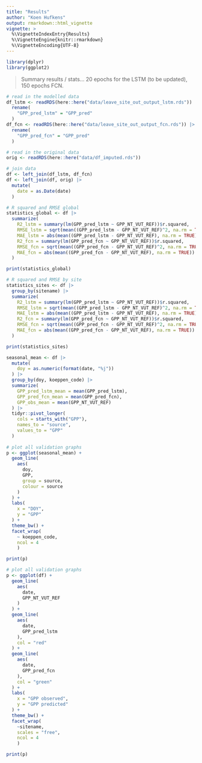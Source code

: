 ```yaml
---
title: "Results"
author: "Koen Hufkens"
output: rmarkdown::html_vignette
vignette: >
  %\VignetteIndexEntry{Results}
  %\VignetteEngine{knitr::rmarkdown}
  %\VignetteEncoding{UTF-8}
---
```


```r
library(dplyr)
library(ggplot2)
```

> Summary results / stats... 20 epochs for the LSTM (to be updated), 150 epochs FCN.

```r
# read in the modelled data
df_lstm <- readRDS(here::here("data/leave_site_out_output_lstm.rds")) |>
  rename(
    "GPP_pred_lstm" = "GPP_pred"
  )
df_fcn <- readRDS(here::here("data/leave_site_out_output_fcn.rds")) |>
  rename(
    "GPP_pred_fcn" = "GPP_pred"
  )

# read in the original data
orig <- readRDS(here::here("data/df_imputed.rds"))

# join data
df <- left_join(df_lstm, df_fcn)
df <- left_join(df, orig) |>
  mutate(
    date = as.Date(date)
  )

# R squared and RMSE global
statistics_global <- df |>
  summarize(
    R2_lstm = summary(lm(GPP_pred_lstm ~ GPP_NT_VUT_REF))$r.squared,
    RMSE_lstm = sqrt(mean((GPP_pred_lstm - GPP_NT_VUT_REF)^2, na.rm = TRUE)),
    MAE_lstm = abs(mean((GPP_pred_lstm - GPP_NT_VUT_REF), na.rm = TRUE)),
    R2_fcn = summary(lm(GPP_pred_fcn ~ GPP_NT_VUT_REF))$r.squared,
    RMSE_fcn = sqrt(mean((GPP_pred_fcn - GPP_NT_VUT_REF)^2, na.rm = TRUE)),
    MAE_fcn = abs(mean((GPP_pred_fcn - GPP_NT_VUT_REF), na.rm = TRUE))
  )

print(statistics_global)

# R squared and RMSE by site
statistics_sites <- df |>
  group_by(sitename) |>
  summarize(
    R2_lstm = summary(lm(GPP_pred_lstm ~ GPP_NT_VUT_REF))$r.squared,
    RMSE_lstm = sqrt(mean((GPP_pred_lstm - GPP_NT_VUT_REF)^2, na.rm = TRUE)),
    MAE_lstm = abs(mean((GPP_pred_lstm - GPP_NT_VUT_REF), na.rm = TRUE)),
    R2_fcn = summary(lm(GPP_pred_fcn ~ GPP_NT_VUT_REF))$r.squared,
    RMSE_fcn = sqrt(mean((GPP_pred_fcn - GPP_NT_VUT_REF)^2, na.rm = TRUE)),
    MAE_fcn = abs(mean((GPP_pred_fcn - GPP_NT_VUT_REF), na.rm = TRUE))
  )

print(statistics_sites)
```

```r

seasonal_mean <- df |>
  mutate(
    doy = as.numeric(format(date, "%j"))
  ) |>
  group_by(doy, koeppen_code) |>
  summarize(
    GPP_pred_lstm_mean = mean(GPP_pred_lstm),
    GPP_pred_fcn_mean = mean(GPP_pred_fcn),
    GPP_obs_mean = mean(GPP_NT_VUT_REF)
  ) |>
  tidyr::pivot_longer(
    cols = starts_with("GPP"),
    names_to = "source",
    values_to = "GPP"
  )
  
# plot all validation graphs
p <- ggplot(seasonal_mean) +
  geom_line(
    aes(
      doy,
      GPP,
      group = source,
      colour = source
    )
  ) +
  labs(
    x = "DOY",
    y = "GPP"
  ) +
  theme_bw() +
  facet_wrap(
    ~ koeppen_code,
    ncol = 4
    )

print(p)
```

```r
# plot all validation graphs
p <- ggplot(df) +
  geom_line(
    aes(
      date,
      GPP_NT_VUT_REF
    )
  ) +
  geom_line(
    aes(
      date,
      GPP_pred_lstm
    ),
    col = "red"
  ) +
  geom_line(
    aes(
      date,
      GPP_pred_fcn
    ),
    col = "green"
  ) +
  labs(
    x = "GPP observed",
    y = "GPP predicted"
  ) +
  theme_bw() +
  facet_wrap(
    ~sitename,
    scales = "free",
    ncol = 4
    )

print(p)
```

